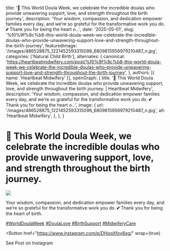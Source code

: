  title: '🌸 This World Doula Week, we celebrate the incredible doulas who provide unwavering support, love, and strength throughout the birth journey.',
  description: 'Your wisdom, compassion, and dedication empower families every day, and we’re so grateful for the transformative work you do. 💕 Thank you for being the heart o...',
  date: '2025-05-01',
  slug: '%f0%9f%8c%b8-this-world-doula-week-we-celebrate-the-incredible-doulas-who-provide-unwavering-support-love-and-strength-throughout-the-birth-journey',
  featuredImage: '/images/486528875_1221452593315098_6809815956979210487_n.jpg',
  categories: ['Natural Child Birth'],
  alternates: {
    canonical: 'https://heartbeatmidwifery.com/post/%f0%9f%8c%b8-this-world-doula-week-we-celebrate-the-incredible-doulas-who-provide-unwavering-support-love-and-strength-throughout-the-birth-journey',
  },
  authors: [{ name: 'Heartbeat Midwifery' }],
  openGraph: {
    title: '🌸 This World Doula Week, we celebrate the incredible doulas who provide unwavering support, love, and strength throughout the birth journey. | Heartbeat Midwifery',
    description: 'Your wisdom, compassion, and dedication empower families every day, and we’re so grateful for the transformative work you do. 💕 Thank you for being the heart o...',
    image: {
      url: '/images/486528875_1221452593315098_6809815956979210487_n.jpg',
      alt: 'Heartbeat Midwifery',
    },
  },
}


# 🌸 This World Doula Week, we celebrate the incredible doulas who provide unwavering support, love, and strength throughout the birth journey.

<Image
  src="/images/486528875_1221452593315098_6809815956979210487_n.jpg"
  size="large"
  wrap={true}
/>

Your wisdom, compassion, and dedication empower families every day, and we’re so grateful for the transformative work you do. 💕 Thank you for being the heart of birth.

[#WorldDoulaWeek](https://www.instagram.com/explore/tags/worlddoulaweek/) [#DoulaLove](https://www.instagram.com/explore/tags/doulalove/) [#BirthSupport](https://www.instagram.com/explore/tags/birthsupport/) [#MidwiferyCare](https://www.instagram.com/explore/tags/midwiferycare/)

<Button
  href="https://www.instagram.com/p/DHoqXfoy8xg/"
  wrap={true}
>
  See Post on Instagram
</Button>
